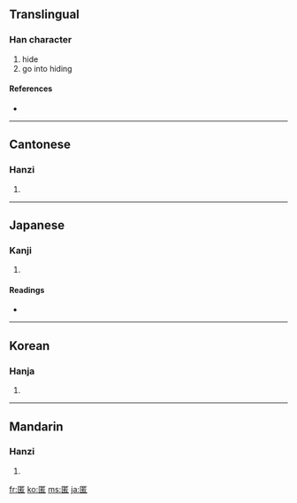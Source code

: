 {{also|匿}}
==Translingual==

===Han character===
{{Han char|rn=23|rad=匸|as=09|sn=11|four=7171<sub>6</sub>|canj=尸廿大口 (STKR)}}

# hide
# go into hiding

====References====
* {{Han ref|kx=0155.120|dkj=02690|dj=0347.250|hdz=10086.120|uh=533F|ud=21311|bh=B0CE|bd=45262}}

----

==Cantonese==

===Hanzi===
{{yue-hanzi|jyut=|y=nik1}}

# {{defn|Cantonese}}

----

==Japanese==

===Kanji===
{{ja-kanji|grade=c|rs=匸09}}

# {{defn|Japanese}}

====Readings====
* {{ja-readings|on=[[とく]] (toku)|kun=[[かくれる]] (kakureru), [[かくす]] (kakusu)}}

----

==Korean==

===Hanja===
{{ko-hanja|hangeul=닉|rv=nik|mr=nik}}

# {{defn|Korean}}

----

==Mandarin==

===Hanzi===
{{cmn-hanzi|pin=[[nì]] ([[ni4]])|wg=ni<sup>4</sup>}}

# {{defn|Mandarin}}

[[fr:匿]]
[[ko:匿]]
[[ms:匿]]
[[ja:匿]]